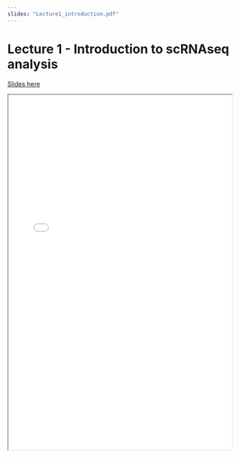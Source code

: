 ```yaml
---
slides: "Lecture1_introduction.pdf"
---
```


# Lecture 1 - Introduction to scRNAseq analysis

[Slides here]({{< meta slides >}})

<iframe height="800" width="100%" src="{{< meta slides >}}">
